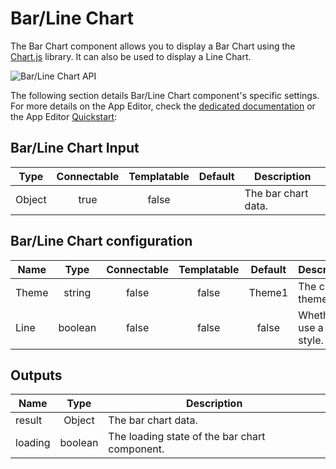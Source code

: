 

# Bar/Line Chart

The Bar Chart component allows you to display a Bar Chart using the [Chart.js](https://www.chartjs.org/) library. It can also be used to display a Line Chart.

![Bar/Line Chart API](../../assets/apps/4_app_component_library/bar.png.webp)

The following section details Bar/Line Chart component's specific settings. For more details on the App Editor, check the [dedicated documentation](../0_app_editor/index.mdx) or the App Editor [Quickstart](../../getting_started/7_apps_quickstart/index.mdx):

<div class="grid grid-cols-2 gap-6 mb-4">
    <DocCard
        color="orange"
        title="App Editor Documentation"
        description="The app editor is a low-code builder to create apps with components, create interactions with runnables, and configure the app settings."
        href="/docs/apps/app_editor"
    />
    <DocCard
        color="orange"
        title="Apps Quickstart"
        description="Learn how to build your first app in a matter of minutes."
        href="/docs/getting_started/apps_quickstart"
    />
</div>

## Bar/Line Chart Input

|  Type  | Connectable | Templatable | Default | Description         |
| :----: | :---------: | :---------: | :-----: | ------------------- |
| Object |    true     |    false    |         | The bar chart data. |

## Bar/Line Chart configuration

| Name  |  Type   | Connectable | Templatable | Default | Description                  |
| ----- | :-----: | :---------: | :---------: | :-----: | ---------------------------- |
| Theme | string  |    false    |    false    | Theme1  | The chart theme.             |
| Line  | boolean |    false    |    false    |  false  | Whether to use a line style. |

## Outputs

| Name    |  Type   | Description                                   |
| ------- | :-----: | --------------------------------------------- |
| result  | Object  | The bar chart data.                           |
| loading | boolean | The loading state of the bar chart component. |
